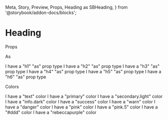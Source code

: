   Meta,
  Story,
  Preview,
  Props,
  Heading as SBHeading,
} from '@storybook/addon-docs/blocks';

<Meta title="Heading" component={Heading} />

# Heading

<SBHeading>Props</SBHeading>

<Props of={Heading} />

<SBHeading>As</SBHeading>

<Preview>
  <Story name="As">
    <div className="column-group--5">
      <Heading as="h1">I have a "h1" "as" prop type</Heading>
      <Heading as="h2">I have a "h2" "as" prop type</Heading>
      <Heading as="h3">I have a "h3" "as" prop type</Heading>
      <Heading as="h4">I have a "h4" "as" prop type</Heading>
      <Heading as="h5">I have a "h5" "as" prop type</Heading>
      <Heading as="h6">I have a "h6" "as" prop type</Heading>
    </div>
  </Story>
</Preview>

<SBHeading>Colors</SBHeading>

<Preview>
  <Story name="Colors">
    <div className="column-group--5">
      <Heading color="text">I have a "text" color</Heading>
      <Heading color="primary">I have a "primary" color</Heading>
      <Heading color="secondary.light">
        I have a "secondary.light" color
      </Heading>
      <Heading color="info.dark">I have a "info.dark" color</Heading>
      <Heading color="success">I have a "success" color</Heading>
      <Heading color="warn">I have a "warn" color</Heading>
      <Heading color="danger">I have a "danger" color</Heading>
      <Heading color="pink">I have a "pink" color</Heading>
      <Heading color="pink.5">I have a "pink.5" color</Heading>
      <Heading color="#ddd">I have a "#ddd" color</Heading>
      <Heading color="rebeccapurple">I have a "rebeccapurple" color</Heading>
    </div>
  </Story>
</Preview>
